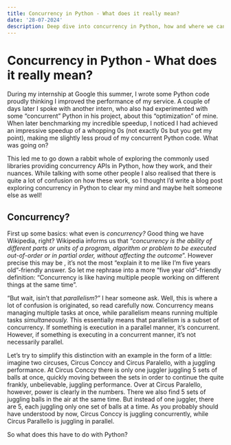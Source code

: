 ```yaml
---
title: Concurrency in Python - What does it really mean?
date: '28-07-2024'
description: Deep dive into concurrency in Python, how and where we can and should use it.
---
```


# Concurrency in Python - What does it really mean?

During my internship at Google this summer, I wrote some Python code proudly thinking I improved the performance of my service.
A couple of days later I spoke with another intern, who also had experimented with some “concurrent” Python in his project, about this “optimization” of mine.
When later benchmarking my incredible speedup, I noticed I had achieved an impressive speedup of a whopping 0s (not exactly 0s but you get my point), making me slightly less proud of my concurrent Python code.
What was going on?

This led me to go down a rabbit whole of exploring the commonly used libraries providing concurrency APIs in Python, how they work, and their nuances.
While talking with some other people I also realised that there is quite a lot of confusion on how these work, so I thought I’d write a blog post exploring concurrency in Python to clear my mind and maybe helt someone else as well!

## Concurrency?

First up some basics: what even is _concurrency?_ Good thing we have Wikipedia, right?
Wikipedia informs us that “_concurrency is the ability of different parts or units of a program, algorithm or problem to be executed out-of-order or in partial order, without affecting the outcome_”.
However precise this may be , it’s not the most “explain it to me like I’m five years old”-friendly answer.
So let me rephrase into a more “five year old”-friendly definition: “Concurrency is like having multiple people working on different things at the same time”.

“But wait, isin’t that _parallelism_?” I hear someone ask.
Well, this is where a lot of confusion is originated, so read carefully now.
Concurrency means managing multiple tasks at once, while parallelism means running multiple tasks _simultaneously._
This essentially means that parallelism is a subset of concurrency.
If something is execution in a parallel manner, it’s concurrent.
However, if something is executing in a concurrent manner, it’s not necessarily parallel.

Let’s try to simplify this distinction with an example in the form of a little: imagine two circuses, Circus Conccy and Circus Paralello, with a juggling performance.
At Circus Conccy there is only one juggler juggling 5 sets of balls at once, quickly moving between the sets in order to continue the quite frankly, unbelievable, juggling performance.
Over at Circus Paralello, however, power is clearly in the numbers.
There we also find 5 sets of juggling balls in the air at the same time.
But instead of one juggler, there are 5, each juggling only one set of balls at a time.
As you probably should have understood by now, Circus Conccy is juggling concurrently, while Circus Parallello is juggling in parallel.

So what does this have to do with Python?
